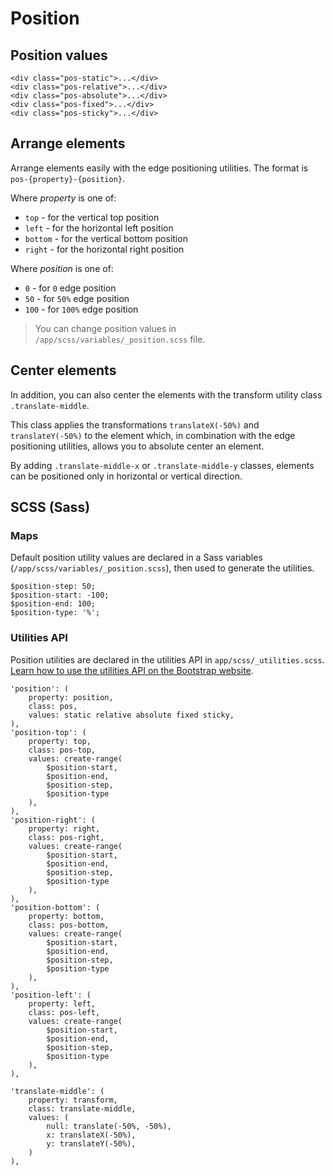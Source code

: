 
<Meta title='Utilities/Main/Position' />


# Position

## Position values

```
<div class="pos-static">...</div>
<div class="pos-relative">...</div>
<div class="pos-absolute">...</div>
<div class="pos-fixed">...</div>
<div class="pos-sticky">...</div>
```

## Arrange elements

Arrange elements easily with the edge positioning utilities. The format is `pos-{property}-{position}`.

Where *property* is one of:

- `top` - for the vertical top position
- `left` - for the horizontal left position
- `bottom` - for the vertical bottom position
- `right` - for the horizontal right position

Where *position* is one of:

- `0` - for `0` edge position
- `50` - for `50%` edge position
- `100` - for `100%` edge position

> You can change position values in `/app/scss/variables/_position.scss` file.

<Canvas>
<div class="pos-relative min-h-300 bg-light">
	<div class="pos-absolute w-32 h-32 bg-dark brs-4 pos-top-0 pos-left-0"></div>
	<div class="pos-absolute w-32 h-32 bg-dark brs-4 pos-top-0 pos-right-0"></div>
	<div class="pos-absolute w-32 h-32 bg-dark brs-4 pos-top-50p pos-left-50p"></div>
	<div class="pos-absolute w-32 h-32 bg-dark brs-4 pos-bottom-50p pos-right-50p"></div>
	<div class="pos-absolute w-32 h-32 bg-dark brs-4 pos-bottom-0 pos-left-0"></div>
	<div class="pos-absolute w-32 h-32 bg-dark brs-4 pos-bottom-0 pos-right-0"></div>
</div>
</Canvas>

## Center elements

In addition, you can also center the elements with the transform utility class `.translate-middle`.

This class applies the transformations `translateX(-50%)` and `translateY(-50%)` to the element which, in combination
with the edge positioning utilities, allows you to absolute center an element.

<Canvas>
<div class="pos-relative min-h-300 bg-light">
	<div class="pos-absolute w-32 h-32 bg-dark brs-4 pos-top-0 pos-left-0 translate-middle"></div>
	<div class="pos-absolute w-32 h-32 bg-dark brs-4 pos-top-0 pos-left-50p translate-middle"></div>
	<div class="pos-absolute w-32 h-32 bg-dark brs-4 pos-top-0 pos-left-100p translate-middle"></div>
	<div class="pos-absolute w-32 h-32 bg-dark brs-4 pos-top-50p pos-left-0 translate-middle"></div>
	<div class="pos-absolute w-32 h-32 bg-dark brs-4 pos-top-50p pos-left-50p translate-middle"></div>
	<div class="pos-absolute w-32 h-32 bg-dark brs-4 pos-top-50p pos-left-100p translate-middle"></div>
	<div class="pos-absolute w-32 h-32 bg-dark brs-4 pos-top-100p pos-left-0 translate-middle"></div>
	<div class="pos-absolute w-32 h-32 bg-dark brs-4 pos-top-100p pos-left-50p translate-middle"></div>
	<div class="pos-absolute w-32 h-32 bg-dark brs-4 pos-top-100p pos-left-100p translate-middle"></div>
</div>
</Canvas>

By adding `.translate-middle-x` or `.translate-middle-y` classes, elements can be positioned only in horizontal or
vertical direction.

<Canvas>
<div class="pos-relative min-h-300 bg-light">
	<div class="pos-absolute w-32 h-32 bg-dark brs-4 pos-top-0 pos-left-0"></div>
	<div class="pos-absolute w-32 h-32 bg-dark brs-4 pos-top-0 pos-left-50p translate-middle-x"></div>
	<div class="pos-absolute w-32 h-32 bg-dark brs-4 pos-top-0 pos-right-0"></div>
	<div class="pos-absolute w-32 h-32 bg-dark brs-4 pos-top-50p pos-left-0 translate-middle-y"></div>
	<div class="pos-absolute w-32 h-32 bg-dark brs-4 pos-top-50p pos-left-50p translate-middle"></div>
	<div class="pos-absolute w-32 h-32 bg-dark brs-4 pos-top-50p pos-right-0 translate-middle-y"></div>
	<div class="pos-absolute w-32 h-32 bg-dark brs-4 pos-bottom-0 pos-left-0"></div>
	<div class="pos-absolute w-32 h-32 bg-dark brs-4 pos-bottom-0 pos-left-50p translate-middle-x"></div>
	<div class="pos-absolute w-32 h-32 bg-dark brs-4 pos-bottom-0 pos-right-0"></div>
</div>
</Canvas>

## SCSS (Sass)

### Maps

Default position utility values are declared in a Sass variables (`/app/scss/variables/_position.scss`), then used to
generate the utilities.

```
$position-step: 50;
$position-start: -100;
$position-end: 100;
$position-type: '%';
```

### Utilities API

Position utilities are declared in the utilities API in `app/scss/_utilities.scss`.
[Learn how to use the utilities API on the Bootstrap website](https://getbootstrap.com/docs/5.1/utilities/api/#using-the-api).

```
'position': (
	property: position,
	class: pos,
	values: static relative absolute fixed sticky,
),
'position-top': (
	property: top,
	class: pos-top,
	values: create-range(
		$position-start,
		$position-end,
		$position-step,
		$position-type
	),
),
'position-right': (
	property: right,
	class: pos-right,
	values: create-range(
		$position-start,
		$position-end,
		$position-step,
		$position-type
	),
),
'position-bottom': (
	property: bottom,
	class: pos-bottom,
	values: create-range(
		$position-start,
		$position-end,
		$position-step,
		$position-type
	),
),
'position-left': (
	property: left,
	class: pos-left,
	values: create-range(
		$position-start,
		$position-end,
		$position-step,
		$position-type
	),
),

'translate-middle': (
	property: transform,
	class: translate-middle,
	values: (
		null: translate(-50%, -50%),
		x: translateX(-50%),
		y: translateY(-50%),
	)
),
```
